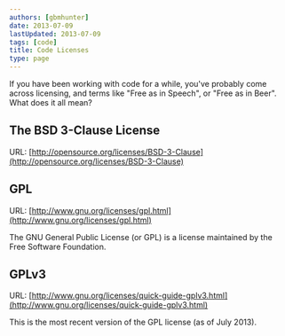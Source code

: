 ```yaml
---
authors: [gbmhunter]
date: 2013-07-09
lastUpdated: 2013-07-09
tags: [code]
title: Code Licenses
type: page
---
```


<WarningIsNotes />

If you have been working with code for a while, you've probably come across licensing, and terms like "Free as in Speech", or "Free as in Beer". What does it all mean?

## The BSD 3-Clause License

URL: [http://opensource.org/licenses/BSD-3-Clause](http://opensource.org/licenses/BSD-3-Clause)

## GPL

URL: [http://www.gnu.org/licenses/gpl.html](http://www.gnu.org/licenses/gpl.html)

The GNU General Public License (or GPL) is a license maintained by the Free Software Foundation.

## GPLv3

URL: [http://www.gnu.org/licenses/quick-guide-gplv3.html](http://www.gnu.org/licenses/quick-guide-gplv3.html)

This is the most recent version of the GPL license (as of July 2013).
